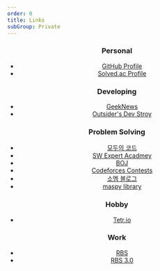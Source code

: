 ```yaml
---
order: 0
title: Links
subGroup: Private
---
```


<Header />

### Personal

- [GitHub Profile](https://github.com/Readiz)
- [Solved.ac Profile](https://solved.ac/profile/readiz)

### Developing

- [GeekNews](https://news.hada.io/)
- [Outsider's Dev Stroy](https://blog.outsider.ne.kr/)

### Problem Solving

- [모두의 코드](https://modoocode.com/)
- [SW Expert Acadmey](https://out.swexpertacademy.samsung.com/)
- [BOJ](https://www.acmicpc.net/)
- [Codeforces Contests](https://codeforces.com/contests)
- [소멤 블로그](https://infossm.github.io/blog/)
- [maspy library](https://maspypy.github.io/library/)

### Hobby

- [Tetr.io](https://tetr.io)

### Work

- [RBS](https://www.secrbs.net/)
- [RBS 3.0](https://www.secdwp.net)